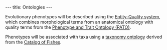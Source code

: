 ---
title: Ontologies
---

Evolutionary phenotypes will be described using the [http://www.bioontology.org/wiki/index.php/PATO:About Entity-Quality system], which combines morphological terms from an anatomical ontology with quality terms from the [http://www.bioontology.org/wiki/index.php/PATO:Main_Page Phenotype and Trait Ontology (PATO)].

Phenotypes will be associated with taxa using a [[taxonomy ontology]] derived from the [http://www.calacademy.org/RESEARCH/ichthyology/catalog/fishcatsearch.html Catalog of Fishes].